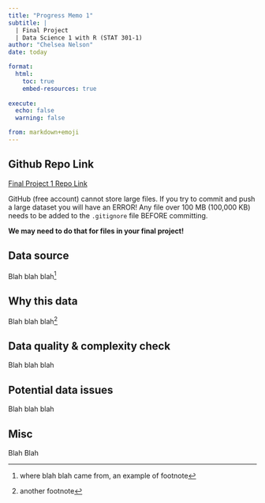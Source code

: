 ```yaml
---
title: "Progress Memo 1"
subtitle: |
  | Final Project 
  | Data Science 1 with R (STAT 301-1)
author: "Chelsea Nelson"
date: today

format:
  html:
    toc: true
    embed-resources: true
    
execute:
  echo: false
  warning: false

from: markdown+emoji 
---
```

::: {.callout-tip icon=false}

## Github Repo Link

[Final Project 1 Repo Link](https://github.com/stat301-1-2023-fall/final-project-1-chelseanelson)

:::

::: {.callout-warning}
GitHub (free account) cannot store large files. If you try to commit and push a large dataset you will have an ERROR! Any file over 100 MB (100,000 KB) needs to be added to the `.gitignore` file BEFORE committing.

**We may need to do that for files in your final project!**
:::

## Data source

Blah blah blah^[where blah blah came from, an example of footnote]

## Why this data

Blah blah blah^[another footnote]

## Data quality & complexity check

Blah blah blah

## Potential data issues

Blah blah blah

## Misc

Blah Blah
